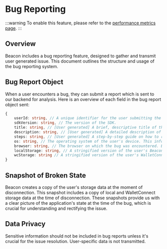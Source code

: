 
# Bug Reporting

:::warning
To enable this feature, please refer to the [performance metrics page](/guides/metrics).
:::

## Overview

Beacon includes a bug reporting feature, designed to gather and transmit user generated issue. This document outlines the structure and usage of the bug reporting system.

<DynamicImage src="/img/bug_report_alert.png" alt="Beacon Pairing" />

## Bug Report Object

When a user encounters a bug, they can submit a report which is sent to our backend for analysis.
Here is an overview of each field in the bug report object sent:

```ts
{
    userId: string, // A unique identifier for the user submitting the report. This helps in tracking bugs specific to user accounts or in following up with the user if needed.
    sdkVersion: string, // The version of the SDK.
    title: string, // [User generated] A brief, descriptive title of the bug. This should be concise yet informative enough to give an overview of the issue.
    description: string, // [User generated] A detailed description of the bug. It should include what the user expected to happen and what actually happened. This field can contain error messages, observations, and any relevant details about the bug's behavior.
    steps: string, // [User generated] A step-by-step guide on how to reproduce the bug. This is crucial for developers to understand and fix the issue. Clear and precise steps can significantly speed up the debugging process.
    os: string, // The operating system of the user's device. This information is vital as some bugs are OS-specific.
    browser: string, // The browser on which the bug was encountered. Browser-specific bugs are common, and this information helps in pinpointing such issues.
    localStorage: string, // A stringified version of the user's Beacon local storage data. Beacon's local storage often contains user settings and other information that could be relevant in understanding the bug.
    wcStorage: string // A stringified version of the user's WalletConnect storage data.
}
```

## Snapshot of Broken State

Beacon creates a copy of the user's storage data at the moment of disconnection. This snapshot includes a copy of local and WalletConnect storage data at the time of disconnection.
These snapshots provide us with a clear picture of the application's state at the time of the bug, which is crucial for understanding and rectifying the issue.

## Data Privacy

Sensitive information should not be included in bug reports unless it's crucial for the issue resolution. User-specific data is not transmitted.
